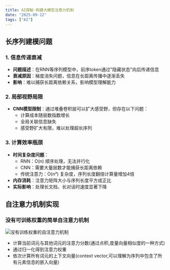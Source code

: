 ```yaml
---
title: AI探秘-构建大模型注意力机制
date: "2025-09-12"
tags: ["AI"]
---
```


## 长序列建模问题

### 1. 信息传递衰减
- **问题描述**：在RNN等序列模型中，前序token通过"隐藏状态"向后传递信息
- **衰减原因**：梯度消失问题，信息在长距离传播中逐渐丢失
- **影响**：难以捕获长距离依赖关系，影响模型理解能力

### 2. 局部视野局限
- **CNN模型限制**：通过堆叠卷积层可以扩大感受野，但存在以下问题：
  - 计算成本随层数指数增长
  - 全局关联信息缺失
  - 感受野扩大有限，难以处理超长序列

### 3. 计算效率瓶颈
- **时间复杂度问题**：
  - RNN：O(n) 顺序处理，无法并行化
  - CNN：需要大量层数才能捕获长距离依赖
  - 传统注意力：O(n²) 复杂度，序列长度翻倍计算量增加4倍
- **内存消耗**：注意力矩阵大小与序列长度平方成正比
- **实际影响**：处理长文档、长对话时速度显著下降

## 自注意力机制实现

### 没有可训练权重的简单自注意力机制
![没有训练权重的自注意力机制](./buildLLMAttention/noWeight.png)
* 计算当前词元与其他词元的注意力分数(通过点积,度量向量相似度的一种方式)
* 通过归一化得到注意力权重
* 依次计算所有词元的上下文向量(context vector,可以理解为序列中包含了所有元素信息的嵌入向量)












